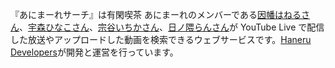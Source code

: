 



『あにまーれサーチ』は有閑喫茶 あにまーれのメンバーである[因幡はねるさん](https://www.youtube.com/channel/UC0Owc36U9lOyi9Gx9Ic-4qg)、[宇森ひなこさん](https://www.youtube.com/channel/UChqYnJlFxlBi6DfRz6jRenQ)、[宗谷いちかさん](https://www.youtube.com/channel/UC2kyQhzGOB-JPgcQX9OMgEw)、[日ノ隈らんさん](https://www.youtube.com/channel/UCRvpMpzAXBRKJQuk-8-Sdvg)が YouTube Live で配信した放送やアップロードした動画を検索できるウェブサービスです。[Haneru Developers](https://haneru.dev/)が開発と運営を行っています。
